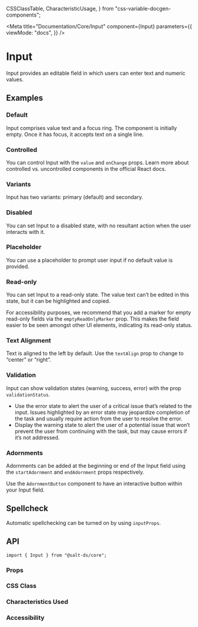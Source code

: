   CSSClassTable,
  CharacteristicUsage,
} from "css-variable-docgen-components";

<Meta
  title="Documentation/Core/Input"
  component={Input}
  parameters={{
    viewMode: "docs",
  }}
/>

# Input

Input provides an editable field in which users can enter text and numeric values.

<Canvas>
  <Story id="core-input--default" />
</Canvas>

## Examples

### Default

Input comprises value text and a focus ring. The component is initially empty. Once it has focus, it accepts text on a single line.

<Canvas>
  <Story id="core-input--default" />
</Canvas>

### Controlled

You can control Input with the `value` and `onChange` props. Learn more about <Link href="https://react.dev/learn/sharing-state-between-components#controlled-and-uncontrolled-components">controlled vs. uncontrolled components</Link> in the official React docs.

<Canvas>
  <Story id="core-input--controlled" />
</Canvas>

### Variants

Input has two variants: primary (default) and secondary.

<Canvas>
  <Story id="core-input--variants" />
</Canvas>

### Disabled

You can set Input to a disabled state, with no resultant action when the user interacts with it.

<Canvas>
  <Story id="core-input--disabled" />
</Canvas>

### Placeholder

You can use a placeholder to prompt user input if no default value is provided.

<Canvas>
  <Story id="core-input--placeholder" />
</Canvas>

### Read-only

You can set Input to a read-only state. The value text can’t be edited in this state, but it can be highlighted and copied.

<Canvas>
  <Story id="core-input--readonly" />
</Canvas>

For accessibility purposes, we recommend that you add a marker for empty read-only fields via the `emptyReadOnlyMarker` prop. This makes the field easier to be seen amongst other UI elements, indicating its read-only status.

<Canvas>
  <Story id="core-input--empty-readonly-marker" />
</Canvas>

### Text Alignment

Text is aligned to the left by default. Use the `textAlign` prop to change to “center” or “right”.

<Canvas>
  <Story id="core-input--text-alignment" />
</Canvas>

### Validation

Input can show validation states (warning, success, error) with the prop `validationStatus`.

<Canvas>
  <Story id="core-input--validation" />
</Canvas>

- Use the error state to alert the user of a critical issue that’s related to the input. Issues highlighted by an error state may jeopardize completion of the task and usually require action from the user to resolve the error.
- Display the warning state to alert the user of a potential issue that won’t prevent the user from continuing with the task, but may cause errors if it’s not addressed.

### Adornments

Adornments can be added at the beginning or end of the Input field using the `startAdornment` and `endAdornment` props respectively.

<Canvas>
  <Story id="core-input--with-static-adornments" />
</Canvas>

Use the `AdornmentButton` component to have an interactive button within your Input field.

<Canvas>
  <Story id="core-input--with-adornment-button" />
</Canvas>

## Spellcheck

Automatic spellchecking can be turned on by using `inputProps`.

<Canvas>
  <Story id="core-input--spellcheck" />
</Canvas>

## API

```
import { Input } from "@salt-ds/core";
```

### Props

<ArgsTable of={Input} />

### CSS Class

<CSSClassTable of={Input} />

### Characteristics Used

<CharacteristicUsage of={Input} />

### Accessibility

<HelpAndSupport />

